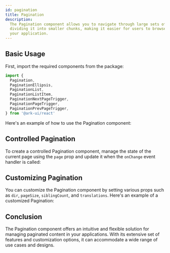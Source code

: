 ```yaml
---
id: pagination
title: Pagination
description:
  The Pagination component allows you to navigate through large sets of data by
  dividing it into smaller chunks, making it easier for users to browse through
  your application.
---
```



## Basic Usage

First, import the required components from the package:

```ts
import {
  Pagination,
  PaginationEllipsis,
  PaginationList,
  PaginationListItem,
  PaginationNextPageTrigger,
  PaginationPageTrigger,
  PaginationPrevPageTrigger,
} from '@ark-ui/react'
```

Here's an example of how to use the Pagination component:

<Story id="Basic" />

## Controlled Pagination

To create a controlled Pagination component, manage the state of the current
page using the `page` prop and update it when the `onChange` event handler is
called:

<Story id="Controlled" />

## Customizing Pagination

You can customize the Pagination component by setting various props such as
`dir`, `pageSize`, `siblingCount`, and `translations`. Here's an example of a
customized Pagination:

<Story id="Customized" />

## Conclusion

The Pagination component offers an intuitive and flexible solution for managing
paginated content in your applications. With its extensive set of features and
customization options, it can accommodate a wide range of use cases and designs.
